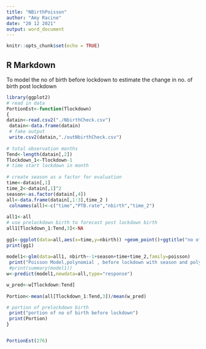 ---
title: "NBirthPoisson"
author: "Amy Racine"
date: "20 12 2021"
output: word_document
---

```{r setup, include=FALSE}
knitr::opts_chunk$set(echo = TRUE)
```

## R Markdown

To model the no of birth before lockdown to estimate the change in no. of birth post lockdown
```{r Nbirth}
 
library(ggplot2)
# read in data
PortionEst<-function(Tlockdown)
{  
datain<-read.csv2("./NbirthCheck.csv")
 datain<-data.frame(datain)
 # fake output
 write.csv2(datain,"./outNbirthCheck.csv")
 
# total observation months
Tend<-length(datain[,2])
Tlockdown_1<-Tlockdown-1
# time start lockdown in month
   
# create season as a factor for evaluation
time<-datain[,1] 
time_2<-datain[,1]^2
season<-as.factor(datain[,4])
all<-data.frame(datain[,1:3],time_2 )
 colnames(all)<-c("time","PTB.rate","nbirth","time_2")
  
all1<-all
# use prelockdown birth to forecast post lockdown birth 
all1[Tlockdown_1:Tend,3]<-NA
 
gg1<-ggplot(data=all,aes(x=time,y=nbirth)) +geom_point()+ggtitle("no of birth")
print(gg1)
 
model1<-glm(data=all1, nbirth~-1+season+time+time_2,family=poisson)
 print("Poisson Model,polynomial , before lockdown with season and polynomial trend effect")
 #print(summary(model1))
w<-predict(model1,newdata=all,type="response")

w_pred<-w[Tlockdown:Tend] 
 
Portion<-mean(all[Tlockdown_1:Tend,3])/mean(w_pred)

# portion of prelockdown birth 
 print("portion of no of birth before lockdown")
 print(Portion)
}


PortionEst(276)
 
```
